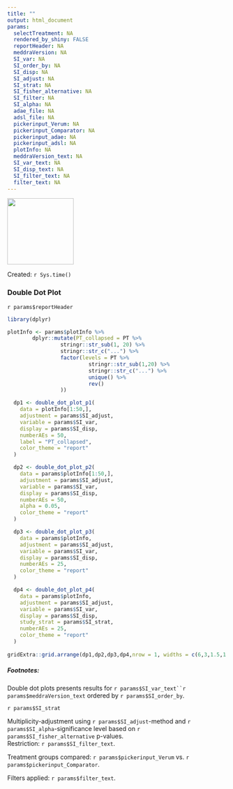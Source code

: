 ```yaml
---
title: ""
output: html_document
params:
  selectTreatment: NA
  rendered_by_shiny: FALSE
  reportHeader: NA
  meddraVersion: NA
  SI_var: NA
  SI_order_by: NA
  SI_disp: NA
  SI_adjust: NA
  SI_strat: NA
  SI_fisher_alternative: NA
  SI_filter: NA
  SI_alpha: NA
  adae_file: NA
  adsl_file: NA
  pickerinput_Verum: NA
  pickerinput_Comparator: NA
  pickerinput_adae: NA
  pickerinput_adsl: NA
  plotInfo: NA
  meddraVersion_text: NA 
  SI_var_text: NA 
  SI_disp_text: NA  
  SI_filter_text: NA 
  filter_text: NA
---
```


<div align="left">
![](AppSign_black_BAG_DetectoR_220x76mm_RGB.png){width=440px; height=152px}
</div>

Created: `r Sys.time()`

### Double Dot Plot

`r params$reportHeader`

```r
library(dplyr)

plotInfo <- params$plotInfo %>%
        dplyr::mutate(PT_collapsed = PT %>%
                 stringr::str_sub(1, 20) %>%
                 stringr::str_c("...") %>%
                 factor(levels = PT %>%
                          stringr::str_sub(1,20) %>%
                          stringr::str_c("...") %>%
                          unique() %>%
                          rev()
                 ))

  dp1 <- double_dot_plot_p1(
    data = plotInfo[1:50,],
    adjustment = params$SI_adjust,
    variable = params$SI_var,
    display = params$SI_disp,
    numberAEs = 50,
    label = "PT_collapsed",
    color_theme = "report"
  )

  dp2 <- double_dot_plot_p2(
    data = params$plotInfo[1:50,],
    adjustment = params$SI_adjust,
    variable = params$SI_var,
    display = params$SI_disp,
    numberAEs = 50,
    alpha = 0.05,
    color_theme = "report"
  )

  dp3 <- double_dot_plot_p3(
    data = params$plotInfo,
    adjustment = params$SI_adjust,
    variable = params$SI_var,
    display = params$SI_disp,
    numberAEs = 25,
    color_theme = "report"
  )

  dp4 <- double_dot_plot_p4(
    data = params$plotInfo,
    adjustment = params$SI_adjust,
    variable = params$SI_var,
    display = params$SI_disp,
    study_strat = params$SI_strat,
    numberAEs = 25,
    color_theme = "report"
  )
  
gridExtra::grid.arrange(dp1,dp2,dp3,dp4,nrow = 1, widths = c(6,3,1.5,1.5))


```

 
##### Footnotes:

Double dot plots presents results for `r params$SI_var_text``r params$meddraVersion_text` ordered by `r params$SI_order_by`.  

`r params$SI_strat`  
 
Multiplicity-adjustment using `r params$SI_adjust`-method and `r params$SI_alpha`-significance level based on `r params$SI_fisher_alternative` p-values.   
Restriction: `r params$SI_filter_text`.  

Treatment groups compared: `r params$pickerinput_Verum` vs. `r params$pickerinput_Comparator`.

Filters applied: `r params$filter_text`.


